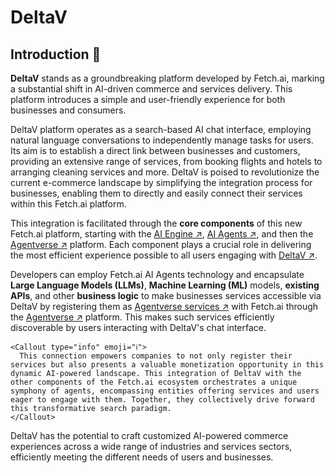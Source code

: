 
# DeltaV

## Introduction 🚀

**DeltaV** stands as a groundbreaking platform developed by Fetch.ai, marking a substantial shift in AI-driven commerce and services delivery. This platform introduces a simple and user-friendly experience for both businesses and consumers.

DeltaV platform operates as a search-based AI chat interface, employing natural language conversations to independently manage tasks for users. Its aim is to establish a direct link between businesses and customers, providing an extensive range of services, from booking flights and hotels to arranging cleaning services and more. DeltaV is poised to revolutionize the current e-commerce landscape by simplifying the integration process for businesses, enabling them to directly and easily connect their services within this Fetch.ai platform.

This integration is facilitated through the **core components** of this new Fetch.ai platform, starting with the [AI Engine ↗️](/concepts/ai-engine/ai-engine-intro), [AI Agents ↗️](/concepts/agents/agents), and then the [Agentverse ↗️](/concepts/agent-services/agentverse-intro) platform. Each component plays a crucial role in delivering the most efficient experience possible to all users engaging with [DeltaV ↗️](https://deltav.agentverse.ai/login).

Developers can employ Fetch.ai AI Agents technology and encapsulate **Large Language Models (LLMs)**, **Machine Learning (ML)** models, **existing APIs**, and other **business logic** to make businesses services accessible via DeltaV by registering them as [Agentverse services ↗️](/guides/agentverse/registering-agent-services) with Fetch.ai through the [Agentverse ↗️](https://agentverse.ai/) platform. This makes such services efficiently discoverable by users interacting with DeltaV's chat interface.

    <Callout type="info" emoji="ℹ️">
      This connection empowers companies to not only register their services but also presents a valuable monetization opportunity in this dynamic AI-powered landscape. This integration of DeltaV with the other components of the Fetch.ai ecosystem orchestrates a unique symphony of agents, encompassing entities offering services and users eager to engage with them. Together, they collectively drive forward this transformative search paradigm.
    </Callout>

DeltaV has the potential to craft customized AI-powered commerce experiences across a wide range of industries and services sectors, efficiently meeting the different needs of users and businesses.


